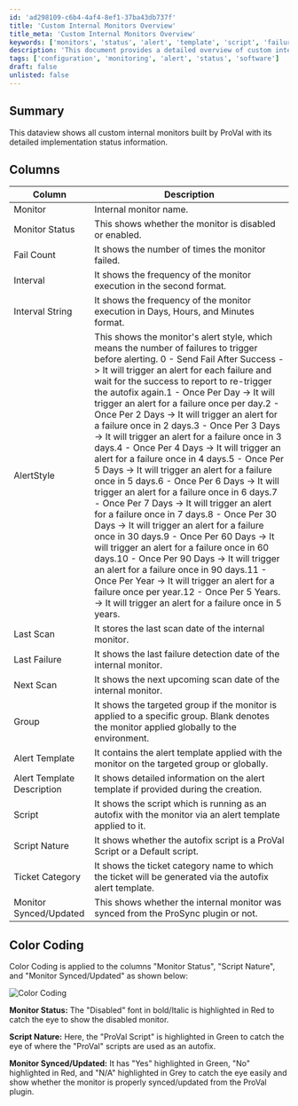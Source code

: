 ```yaml
---
id: 'ad298109-c6b4-4af4-8ef1-37ba43db737f'
title: 'Custom Internal Monitors Overview'
title_meta: 'Custom Internal Monitors Overview'
keywords: ['monitors', 'status', 'alert', 'template', 'script', 'failure', 'scan', 'group']
description: 'This document provides a detailed overview of custom internal monitors built by ProVal, including their implementation status, alert styles, and execution intervals. It also outlines the color coding used to highlight monitor statuses and script types for easier identification.'
tags: ['configuration', 'monitoring', 'alert', 'status', 'software']
draft: false
unlisted: false
---
```

## Summary

This dataview shows all custom internal monitors built by ProVal with its detailed implementation status information.

## Columns

| Column                   | Description                                                                                                                             |
|-------------------------|-----------------------------------------------------------------------------------------------------------------------------------------|
| Monitor                 | Internal monitor name.                                                                                                                 |
| Monitor Status          | This shows whether the monitor is disabled or enabled.                                                                                  |
| Fail Count              | It shows the number of times the monitor failed.                                                                                        |
| Interval                | It shows the frequency of the monitor execution in the second format.                                                                   |
| Interval String         | It shows the frequency of the monitor execution in Days, Hours, and Minutes format.                                                    |
| AlertStyle              | This shows the monitor's alert style, which means the number of failures to trigger before alerting.                                   0 - Send Fail After Success -> It will trigger an alert for each failure and wait for the success to report to re-trigger the autofix again.1 - Once Per Day -> It will trigger an alert for a failure once per day.2 - Once Per 2 Days -> It will trigger an alert for a failure once in 2 days.3 - Once Per 3 Days -> It will trigger an alert for a failure once in 3 days.4 - Once Per 4 Days -> It will trigger an alert for a failure once in 4 days.5 - Once Per 5 Days -> It will trigger an alert for a failure once in 5 days.6 - Once Per 6 Days -> It will trigger an alert for a failure once in 6 days.7 - Once Per 7 Days -> It will trigger an alert for a failure once in 7 days.8 - Once Per 30 Days -> It will trigger an alert for a failure once in 30 days.9 - Once Per 60 Days -> It will trigger an alert for a failure once in 60 days.10 - Once Per 90 Days -> It will trigger an alert for a failure once in 90 days.11 - Once Per Year -> It will trigger an alert for a failure once per year.12 - Once Per 5 Years. -> It will trigger an alert for a failure once in 5 years. |
| Last Scan               | It stores the last scan date of the internal monitor.                                                                                  |
| Last Failure            | It shows the last failure detection date of the internal monitor.                                                                       |
| Next Scan               | It shows the next upcoming scan date of the internal monitor.                                                                          |
| Group                   | It shows the targeted group if the monitor is applied to a specific group. Blank denotes the monitor applied globally to the environment. |
| Alert Template          | It contains the alert template applied with the monitor on the targeted group or globally.                                             |
| Alert Template Description | It shows detailed information on the alert template if provided during the creation.                                                  |
| Script                  | It shows the script which is running as an autofix with the monitor via an alert template applied to it.                               |
| Script Nature           | It shows whether the autofix script is a ProVal Script or a Default script.                                                            |
| Ticket Category         | It shows the ticket category name to which the ticket will be generated via the autofix alert template.                                |
| Monitor Synced/Updated  | This shows whether the internal monitor was synced from the ProSync plugin or not.                                                     |

## Color Coding

Color Coding is applied to the columns "Monitor Status", "Script Nature", and "Monitor Synced/Updated" as shown below:

![Color Coding](../../../static/img/ProVal-Internal-Monitor-Detailed-Report/image_1.png)

**Monitor Status:** The "Disabled" font in bold/Italic is highlighted in Red to catch the eye to show the disabled monitor.

**Script Nature:** Here, the "ProVal Script" is highlighted in Green to catch the eye of where the "ProVal" scripts are used as an autofix.

**Monitor Synced/Updated:** It has "Yes" highlighted in Green, "No" highlighted in Red, and "N/A" highlighted in Grey to catch the eye easily and show whether the monitor is properly synced/updated from the ProVal plugin.












